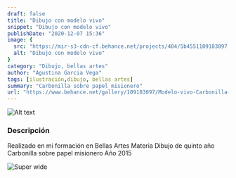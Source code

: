 ```yaml
---
draft: false
title: "Dibujo con modelo vivo"
snippet: "Dibujo con modelo vivo"
publishDate: "2020-12-07 15:36"
image: {
  src: "https://mir-s3-cdn-cf.behance.net/projects/404/5b4551109183097.Y3JvcCw4MDQsNjI5LDI5NCwzOTI.jpg",
  alt: "Dibujo con modelo vivo"
}
category: "Dibujo, bellas artes"
author: "Agustina Garcia Vega"
tags: [ilustración,dibujo, bellas artes]
summary: "Carbonilla sobre papel misionero"
url: "https://www.behance.net/gallery/109183097/Modelo-vivo-Carbonilla-sobre-papel-misionero"
---
```


![Alt text](@assets/img/portfolio/dibujo-modelo-vivo/portfolio-modelo-vivo-00.jpg)


### <a name="Descripción"></a>Descripción

Realizado en mi formación en Bellas Artes
Materia Dibujo de quinto año
Carbonilla sobre papel misionero
Año 2015

![Super wide](https://mir-s3-cdn-cf.behance.net/project_modules/max_1200/3febeb109183097.5fce586a7bc43.jpg)
